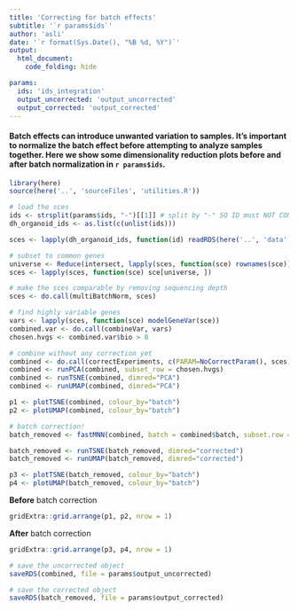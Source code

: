 ```yaml
---
title: 'Correcting for batch effects'
subtitle: '`r params$ids`'
author: 'asli'
date: '`r format(Sys.Date(), "%B %d, %Y")`'
output: 
  html_document:
    code_folding: hide

params:
  ids: 'ids_integration'
  output_uncorrected: 'output_uncorrected'
  output_corrected: 'output_corrected'
---
```


#### Batch effects can introduce unwanted variation to samples. It's important to normalize the batch effect before attempting to analyze samples together. Here we show some dimensionality reduction plots before and after batch normalization in `r params$ids`. 


```r

library(here)
source(here('..', 'sourceFiles', 'utilities.R'))

```

```r

# load the sces
ids <- strsplit(params$ids, "-")[[1]] # split by "-" SO ID must NOT CONTAIN "-"
dh_organoid_ids <- as.list(c(unlist(ids)))

sces <- lapply(dh_organoid_ids, function(id) readRDS(here('..', 'data', 'clustered', 'sce', id, 'sce_clus.rds')))

```

```r

# subset to common genes 
universe <- Reduce(intersect, lapply(sces, function(sce) rownames(sce)))
sces <- lapply(sces, function(sce) sce[universe, ])

# make the sces comparable by removing sequencing depth 
sces <- do.call(multiBatchNorm, sces)

# find highly variable genes  
vars <- lapply(sces, function(sce) modelGeneVar(sce))
combined.var <- do.call(combineVar, vars)
chosen.hvgs <- combined.var$bio > 0

# combine without any correction yet
combined <- do.call(correctExperiments, c(PARAM=NoCorrectParam(), sces))
combined <- runPCA(combined, subset_row = chosen.hvgs)
combined <- runTSNE(combined, dimred="PCA")
combined <- runUMAP(combined, dimred="PCA")

p1 <- plotTSNE(combined, colour_by="batch")
p2 <- plotUMAP(combined, colour_by="batch")

# batch correction! 
batch_removed <- fastMNN(combined, batch = combined$batch, subset.row = chosen.hvgs)

batch_removed <- runTSNE(batch_removed, dimred="corrected")
batch_removed <- runUMAP(batch_removed, dimred="corrected")

p3 <- plotTSNE(batch_removed, colour_by="batch")
p4 <- plotUMAP(batch_removed, colour_by="batch")

```

**Before** batch correction  
```r

gridExtra::grid.arrange(p1, p2, nrow = 1)

```

**After** batch correction  
```r

gridExtra::grid.arrange(p3, p4, nrow = 1)

```

```r
# save the uncorrected object
saveRDS(combined, file = params$output_uncorrected)

# save the corrected object 
saveRDS(batch_removed, file = params$output_corrected)

```
